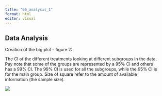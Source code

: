```yaml
---
title: "05_analysis_1"
format: html
editor: visual
---
```


## Data Analysis

Creation of the big plot - figure 2:

The CI of the different treatments looking at different subgroups in the data. Pay note that some of the groups are represented by a 95% CI and others has a 99% CI. The 99% CI is used for all the subgroups, while the 95% CI is for the main group. Size of square refer to the amount of available information (the sample size).

![](images/clipboard-1327647554.png)
